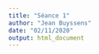---
title: "Séance 1"
author: "Jean Buyssens"
date: "02/11/2020"
output: html_document
---

                
